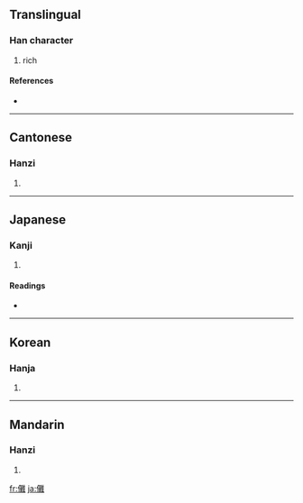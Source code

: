 {{also|傩}}
==Translingual==

===Han character===
{{Han char|rn=9|rad=人|as=19|sn=21|four=2021<sub>4</sub>|canj=人廿人土 (OTOG)}}

# rich

====References====
* {{Han ref|kx=0121.420|dkj=01317|dj=0257.060|hdz=10238.160|uh=513A|ud=20794|bh=F5C0|bd=62912}}

----

==Cantonese==

===Hanzi===
{{yue-hanzi|jyut=|y=no4}}

# {{defn|Cantonese}}

----

==Japanese==

===Kanji===
{{ja-kanji|grade=|rs=人19}}

# {{defn|Japanese}}

====Readings====
* {{ja-readings|on=[[だ]] (da), [[な]] (na)|kun=[[おにやらい]] (oniyarai)}}

----

==Korean==

===Hanja===
{{ko-hanja|hangeul=나|rv=na|mr=na}}

# {{defn|Korean}}

----

==Mandarin==

===Hanzi===
{{cmn-hanzi|sim=傩|pin=[[nuó]] ([[nuo2]])|wg=no<sup>2</sup>}}

# {{defn|Mandarin}}

[[fr:儺]]
[[ja:儺]]
